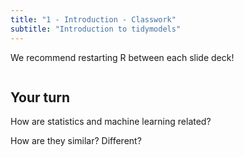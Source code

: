 ```yaml
---
title: "1 - Introduction - Classwork"
subtitle: "Introduction to tidymodels"
---
```


We recommend restarting R between each slide deck!

```r

```

## Your turn

How are statistics and machine learning related?

How are they similar? Different?

